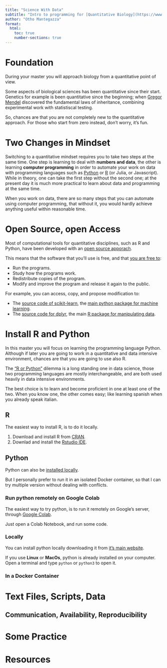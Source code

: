 ```yaml
---
title: "Science With Data"
subtitle: "Intro to programming for [Quantitative Biology](https://www.unimi.it/en/education/quantitative-biology)."
author: "Otho Mantegazza"
format: 
  html:
    toc: true
    number-sections: true
---
```


# Foundation

During your master you will approach biology from a quantitative point of view.

Some aspects of biological sciences has been quantitative since their start. Genetics for example is been quantitative since the beginning; when [Gregor Mendel](https://en.wikipedia.org/wiki/Mendelian_inheritance) discovered the fundamental laws of inheritance, combining experimental work with statistiscal testing.

So, chances are that you are not completely new to the quantitative approach. For those who start from zero instead, don't worry, it's fun.

# Two Changes in Mindset

Switching to a quantitative mindset requires you to take two steps at the same time. One step is learning to deal with **numbers and data**, the other is learning **computer programming** in order to automate your work on data with programming languages such as [Python](https://www.python.org/) or [R](https://www.r-project.org/) (or Julia, or Javascript). While in theory, one can take the first step without the second one; at the present day it is much more practical to learn about data and programming at the same time.

When you work on data, there are so many steps that you can automate using computer programming, that without it, you would hardly achieve anything useful within reasonable time.

# Open Source, open Access

Most of computational tools for quantitative disciplines, such as R and Python, have been developed with an [open source apporach](https://en.wikipedia.org/wiki/Open_source).

This means that the software that you'll use is free, and that [you are free to](https://bookdown.org/rdpeng/rprogdatascience/history-and-overview-of-r.html#free-software):

- Run the programs.
- Study how the programs work.
- Redistribute copies of the program.
- Modify and improve the program and release it again to the public.

For example, you can access, copy, and propose modification to:

- The [source code of scikit-learn](https://github.com/scikit-learn/scikit-learn), the [main python package for machine learning](https://scikit-learn.org/stable/).
- The [source code for dplyr](https://github.com/tidyverse/dplyr/), the main [R package for manipulating data](https://dplyr.tidyverse.org/).

# Install R and Python

In this master you will focus on learning the programming language Python. Although if later you are going to work in a quantitative and data intensive environment, chances are that you are going to use also R. 

The ["R or Python"](https://www.ibm.com/cloud/blog/python-vs-r) dilemma is a long standing one in data science, those two programming languages are mostly interchangeable, and are both used heavily in data intensive environments.

The best choice is to learn and become proficient in one at least one of the two. When you know one, the other comes easy; like learning spanish when you already speak italian.

## R

The easiest way to install R, is to do it locally.

1. Download and install R from [CRAN](https://cran.r-project.org/).
2. Downlad and install the [Rstudio IDE](https://www.rstudio.com/).

## Python

Python can also be [installed locally](https://jakevdp.github.io/WhirlwindTourOfPython/00-introduction.html#Installation-and-Practical-Considerations).

But I personally prefer to run it in an isolated Docker container, so that I can try multiple version without dealing with conflicts.

### Run python remotely on Google Colab

The easiest way to try python, is to run it remotely on Google's server, through [Google Colab](https://colab.research.google.com/).

Just open a Colab Notebook, and run some code.

### Locally

You can install python locally downloading it from [it's main website](https://www.python.org/).

If you use **Linux** or **MacOs**, python is already installed on your computer. Open a terminal and type `python` or `python3` to open it.

### In a Docker Container



# Text Files, Scripts, Data

## Communication, Availability, Reproducibility

# Some Practice

# Resources

# 


